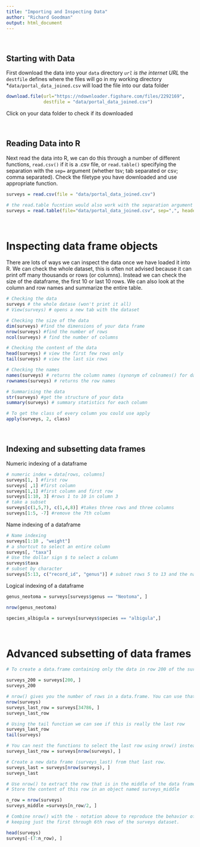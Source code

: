 ```yaml
---
title: "Importing and Inspecting Data"
author: "Richard Goodman"
output: html_document
---
```


\

## Starting with Data

First download the data into your `data` directory 
*`url` is the internet URL
*the `destfile` defines where the files will go in my working directory
*`data/portal_data_joined.csv` will load the file into our data folder


```r

download.file(url="https://ndownloader.figshare.com/files/2292169",
              destfile = "data/portal_data_joined.csv")

```

Click on your data folder to check if its downloaded

\

## Reading Data into R

Next read the data into R, we can do this through a number of different functions, `read.csv()` if it is a .csv file, or `read.table()` specifying the separation with the `sep=` argument (whether tsv; tab separated or csv; comma separated). Check the filetype you have downloaded and use appropriate function. 

```r

surveys = read.csv(file = "data/portal_data_joined.csv")

# the read.table fucntion would also work with the separation argument as ,
surveys = read.table(file="data/portal_data_joined.csv", sep=",", header=TRUE)

```


\

# Inspecting data frame objects 

There are lots of ways we can inspect the data once we have loaded it into R. We can check the whole dataset, this is often not advised because it can print off many thousands or rows (or columns). Instead we can check the size of the dataframe, the first 10 or last 10 rows. We can also look at the column and row names and summarize the entire table. 

```r

# Checking the data 
surveys # the whole datase (won't print it all)
# View(surveys) # opens a new tab with the dataset 

# Checking the size of the data 
dim(surveys) #find the dimensions of your data frame
nrow(surveys) #find the number of rows
ncol(surveys) # find the number of columns

# Checking the content of the data 
head(surveys) # view the first few rows only
tail(surveys) # view the last six rows

# Checking the names
names(surveys) # returns the column names (synonym of colnames() for data.frame objects)
rownames(surveys) # returns the row names

# Summarising the data 
str(surveys) #get the structure of your data
summary(surveys) # summary statistics for each column

# To get the class of every column you could use apply 
apply(surveys, 2, class)

```


\

## Indexing and subsetting data frames 

Numeric indexing of a dataframe

```r

# numeric index = data[rows, columns]
surveys[1, ] #first row 
surveys[ ,1] #first column
surveys[1,1] #first column and first row 
surveys[1:10, 3] #rows 1 to 10 in column 3
# take a subset
surveys[c(1,5,7), c(1,4,8)] #takes three rows and three columns
surveys[1:5, -7] #remove the 7th column
```

Name indexing of a dataframe 

```r

# Name indexing 
surveys[1:10 , "weight"]
# a shortcut to select an entire column 
surveys[, "taxa"]
# Use the dollar sign $ to select a column
surveys$taxa
# subset by character
surveys[5:13, c("record_id", "genus")] # subset rows 5 to 13 and the named columns

```

Logical indexing of a dataframe 

```r

genus_neotoma = surveys[surveys$genus == "Neotoma", ]

nrow(genus_neotoma)

species_albigula = surveys[surveys$species == "albigula",]
```

\

# Advanced subsetting of data frames 

```r


# To create a data.frame containing only the data in row 200 of the surveys dataset you can do this:

surveys_200 = surveys[200, ]
surveys_200

# nrow() gives you the number of rows in a data.frame. You can use that number to pull out just the last row in the data frame
nrow(surveys)
surveys_last_row = surveys[34786, ]
surveys_last_row

# Using the tail function we can see if this is really the last row 
surveys_last_row
tail(surveys)

# You can nest the functions to select the last row using nrow() instead of the row number.
surveys_last_row = surveys[nrow(surveys), ]

# Create a new data frame (surveys_last) from that last row.
surveys_last = surveys[nrow(surveys), ]
surveys_last

# Use nrow() to extract the row that is in the middle of the data frame. 
# Store the content of this row in an object named surveys_middle

n_row = nrow(surveys)
surveys_middle =surveys[n_row/2, ]

# Combine nrow() with the - notation above to reproduce the behavior of head(surveys),
# keeping just the first through 6th rows of the surveys dataset.

head(surveys)
surveys[-(7:n_row), ]

```


